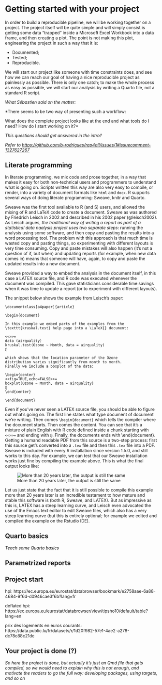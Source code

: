 # Getting started with your project

In order to build a reproducible pipeline, we will be working together on a project.
The project itself will be quite simple and will simply consist is getting some data
"trapped" inside a Microsoft Excel Workbook into a data frame, and then creating
a plot. The point is not making this plot, engineering the project in such a way 
that it is:

- Documented;
- Tested;
- Reproducible.

We will start our project like someone with time constraints does, and
see how we can reach our goal of having a nice reproducible project as painlessly as
possible. There is only one catch; to make the whole process as easy as possible, we
will start our analysis by writing a Quarto file, not a standard R script.

*What Sébastien said on the matter:* 

*There seems to be two way of presenting such a workflow:

What does the complete project looks like at the end and what tools do I need?
How do I start working on it?*

*This questions should get answered in the intro?*

*Refer to [https://github.com/b-rodrigues/rap4all/issues/1#issuecomment-1327627267](https://github.com/b-rodrigues/rap4all/issues/1#issuecomment-1327627267)*

## Literate programming

In literate programming, we mix code and prose together, in a way that makes it easy for
both non-technical users and programmers to understand what is going on. Scripts written this
way are also very easy to compile, or render, into a variety of document formats like `html` 
and `docx`. R supports several ways of doing literate programming: Sweave, knitr and Quarto.

Sweave was the first tool available to R (and S) users, and allowed the mixing of R and LaTeX
code to create a document. Sweave as was authored by Friedrich Leisch in 2002 and described
in his 2002 paper (@leisch2002). As Leisch argues, *the traditional way of writing a report as 
part of a statistical data naalysis project uses two separate steps*: running the analysis
using some software, and then copy and pasting the results into a word processing tool.
The problem with this approach is that much time is wasted copy and pasting things, so 
experimenting with different layouts is very time consuming. Copy and paste mistakes will
also happen (it’s not a question of if, but when) and updating reports (for example, when
new data comes in) means that someone will have, again, to copy and paste the updated
results into a new document.

Sweave provided a way to embed the analysis in the document itself, in this case a LATEX
source file, and R code was executed whenever the document was compiled. This gave statisticians
considerable time savings when it was time to update a report (or to experiment with different
layouts).

The snippet below shows the example from Leisch’s paper:

```
\documentclass[a4paper]{article}

\begin{document}

In this example we embed parts of the examples from the
\texttt{kruskal.test} help page into a \LaTeX{} document:

<<>>=
data (airquality)
kruskal.test(Ozone ~ Month, data = airquality)
@

which shows that the location parameter of the Ozone
distribution varies significantly from month to month.
Finally we include a boxplot of the data:

\begin{center}
<<fig=TRUE,echo=FALSE>>=
boxplot(Ozone ~ Month, data = airquality)
@
\end{center}

\end{document}
```

Even if you’ve never seen a LATEX source file, you should be able to figure out what’s going on. The first
line states what type document of document we’re writing. Then comes `\begin{document}` which tells
the compiler where the document starts. Then comes the content. You can see that it’s a mixture of plain
English with R code defined inside a chunk starting with `<<>>=` and ending with `@`. Finally, the
documents ends with \end{document}. Getting a humand readable PDF from this source is a two-step process:
first this source get’s converted into a `.tex` file and then this `.tex` file into a PDF. Sweave is 
included with every R installation since version 1.5.0, and still works to this day. For example,
we can test that our Sweave installation works just fine by compiling the example above. This
is what the final output looks like:

![More than 20 years later, the output is still the same](images/hello_sweave.png)

Let us just state that the fact that it is still possible to compile this example more than 20
years later is an incredible testament to how mature and stable this software is (both R, Sweave,
and LATEX). But as impressive as this is, LATEX has a steep learning curve, and Leisch even
advocated the use of the Emacs text editor to edit Sweave files, which also has a very steep
learning curve (but this is entirely optional; for example we edited and compiled the example on
the Rstudio IDE).




## Quarto basics

*Teach some Quarto basics*

## Parametrized reports

## Project start

hpi: https://ec.europa.eu/eurostat/databrowser/bookmark/e2758aae-6a88-4684-9f6d-d0946cae3f6b?lang=fr

deflated hpi: https://ec.europa.eu/eurostat/databrowser/view/tipsho10/default/table?lang=en

prix des logements en euros courants: https://data.public.lu/fr/datasets/r/1d20f982-57e1-4ae2-a278-dc78c88c21dc

## Your project is done (?)

*So here the project is done, but actually it's just an Qmd file that gets compiled, so we would need
to explain why this is not enough, and motivate the readers to go the full way: developing packages,
using targets, and so on*
